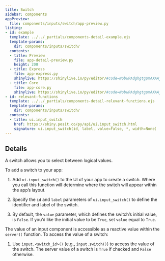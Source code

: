 ```yaml
---
title: Switch
sidebar: components
appPreview:
  file: components/inputs/switch/app-preview.py
listing:
- id: example
  template: ../../_partials/components-detail-example.ejs
  template-params:
    dir: components/inputs/switch/
  contents:
  - title: Preview
    file: app-detail-preview.py
    height: 200
  - title: Express
    file: app-express.py
    shinylive: https://shinylive.io/py/editor/#code=NobwRAdghgtgpmAXAAjFADugdOgnmAGlQGMB7CAFzkqVQDMAnUmZAZwAsBLCXZTmdKQYVkDagBM4DADoRGzNlx5Y4AD3RjWrPgKEju6AK4UihzrIsQzWA8YD6rAO6cKxdgAppYJy7deiXgDKzq7s-sgAYlAANqxwAJTIyADEyAA8aZayAAJiEJIMWGayknTIAG4xhnDu8YiySUliFIYMEHwQRhRYPqG1soSoFLjoCChgVKoUYAC+ALpAA
  - title: Core
    file: app-core.py
    shinylive: https://shinylive.io/py/editor/#code=NobwRAdghgtgpmAXAAjFADugdOgnmAGlQGMB7CAFzkqVQDMAnUmZAZwAsBLCXZTmdKQYVkAV05EG1ACZwGRAIKYAOhFUZ0AfXHIAvGM44oAczia6AG3HSAFKuQODWbulEVNrAO6cKxdnbAvHz9lQmRQgGVvX3ZQogAxKAtWOABKImQAYmQAHhz7R3EsUjdXd3EAgDck0ThQ9NVU1WaIWTo2OUq5Gxc3IhKKMqIU1lZOclTEAocAASlWuSxxaeQ25GqrOBtJlcdkKQpRBgg+CDKsIJjtlvVMPWQldBsNbQkOhi6GJogwsApcdAIFB-OAADwoYAAvgBdIA
- id: relevant-functions
  template: ../../_partials/components-detail-relevant-functions.ejs
  template-params:
    dir: components/inputs/switch/
  contents:
  - title: ui.input_switch
    href: https://shiny.posit.co/py/api/ui.input_switch.html
    signature: ui.input_switch(id, label, value=False, *, width=None)
---
```


:::{#example}
:::

:::{#relevant-functions}
:::

## Details

A switch allows you to select between logical values.

To add a switch to your app:

  1. Add `ui.input_switch()` to the UI of your app to create a switch. Where you call this function will determine where the switch will appear within the app's layout.

  2. Specify the `id` and `label` parameters of `ui.input_switch()` to define the identifier and label of the switch.

  3. By default, the `value` parameter, which defines the switch's initial value, is `False`. If you'd like the initial value to be `True`, set `value` equal to `True`.

The value of an input component is accessible as a reactive value within the `server()` function. To access the value of a switch:

  1. Use `input.<switch_id>()` (e.g., `input.switch()`) to access the value of the switch. The server value of a switch is `True` if checked and `False` otherwise.
